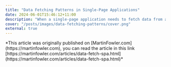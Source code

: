 ```yaml
---
title: "Data Fetching Patterns in Single-Page Applications"
date: 2024-06-01T15:46:12+11:00
description: "When a single-page application needs to fetch data from a remote source, it needs to do so while remaining responsive and providing feedback to the user during an often slow query."
cover: "/posts/images/data-fetching-patterns/cover.png"
external: true
---
```


<InfoBox>
  *This article was originally published on [MartinFowler.com](https://martinfowler.com), you can read the article in this link [https://martinfowler.com/articles/data-fetch-spa.html](https://martinfowler.com/articles/data-fetch-spa.html)*
</InfoBox>